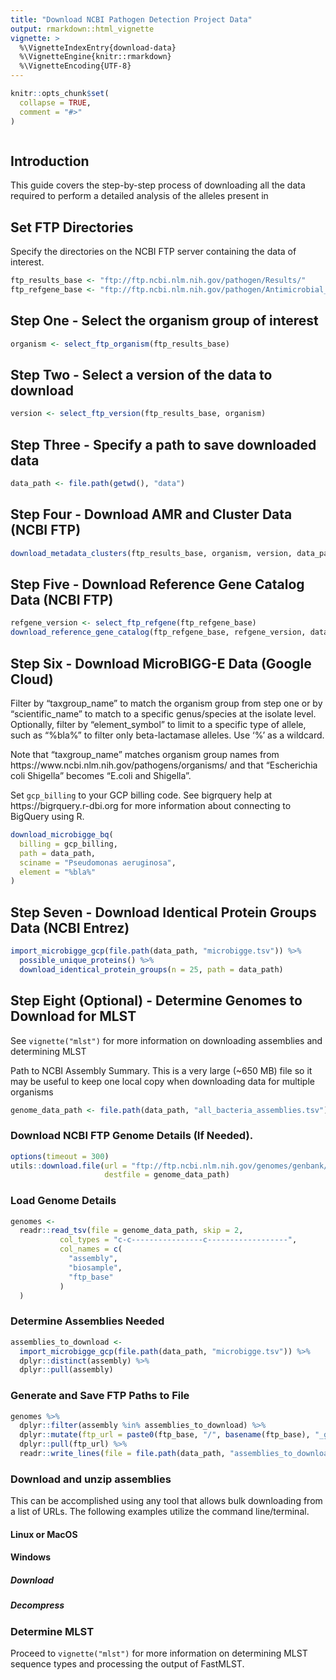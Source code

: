 ```yaml
---
title: "Download NCBI Pathogen Detection Project Data"
output: rmarkdown::html_vignette
vignette: >
  %\VignetteIndexEntry{download-data}
  %\VignetteEngine{knitr::rmarkdown}
  %\VignetteEncoding{UTF-8}
---
```


```r
knitr::opts_chunk$set(
  collapse = TRUE,
  comment = "#>"
)
```

```r
```
## Introduction
This guide covers the step-by-step process of downloading all the data required to perform a detailed analysis of the alleles present in 

## Set FTP Directories
Specify the directories on the NCBI FTP server containing the data of interest.
```r
ftp_results_base <- "ftp://ftp.ncbi.nlm.nih.gov/pathogen/Results/"
ftp_refgene_base <- "ftp://ftp.ncbi.nlm.nih.gov/pathogen/Antimicrobial_resistance/Data/"
```

## Step One - Select the organism group of interest
```r
organism <- select_ftp_organism(ftp_results_base)
```

## Step Two - Select a version of the data to download
```r
version <- select_ftp_version(ftp_results_base, organism)
```

## Step Three - Specify a path to save downloaded data
```r
data_path <- file.path(getwd(), "data")
```

## Step Four - Download AMR and Cluster Data (NCBI FTP)
```r
download_metadata_clusters(ftp_results_base, organism, version, data_path)
```

## Step Five - Download Reference Gene Catalog Data (NCBI FTP)
```r
refgene_version <- select_ftp_refgene(ftp_refgene_base)
download_reference_gene_catalog(ftp_refgene_base, refgene_version, data_path)
```

## Step Six - Download MicroBIGG-E Data (Google Cloud)
Filter by "taxgroup_name" to match the organism group from step one or by
"scientific_name" to match to a specific genus/species at the isolate level.
Optionally, filter by "element_symbol" to limit to a specific type of allele,
such as "%bla%" to filter only beta-lactamase alleles. Use '%' as a wildcard.

Note that "taxgroup_name" matches organism group names from
https://www.ncbi.nlm.nih.gov/pathogens/organisms/ and that "Escherichia coli
Shigella" becomes "E.coli and Shigella".

Set `gcp_billing` to your GCP billing code. See bigrquery help at
https://bigrquery.r-dbi.org for more information about connecting to BigQuery
using R.

```r
download_microbigge_bq(
  billing = gcp_billing,
  path = data_path,
  sciname = "Pseudomonas aeruginosa",
  element = "%bla%"
)
```

## Step Seven - Download Identical Protein Groups Data (NCBI Entrez)
```r
import_microbigge_gcp(file.path(data_path, "microbigge.tsv")) %>%
  possible_unique_proteins() %>%
  download_identical_protein_groups(n = 25, path = data_path)
```

## Step Eight (Optional) - Determine Genomes to Download for MLST
See `vignette("mlst")` for more information on downloading assemblies and
determining MLST

Path to NCBI Assembly Summary. This is a very large (~650 MB) file so it may be
useful to keep one local copy when downloading data for multiple organisms

```r
genome_data_path <- file.path(data_path, "all_bacteria_assemblies.tsv")
```

### Download NCBI FTP Genome Details (If Needed).
```r
options(timeout = 300)
utils::download.file(url = "ftp://ftp.ncbi.nlm.nih.gov/genomes/genbank/bacteria/assembly_summary.txt",
                     destfile = genome_data_path)
```

### Load Genome Details
```r
genomes <-
  readr::read_tsv(file = genome_data_path, skip = 2,
           col_types = "c-c----------------c------------------",
           col_names = c(
             "assembly",
             "biosample",
             "ftp_base"
           )
  )
```

### Determine Assemblies Needed
```r
assemblies_to_download <-
  import_microbigge_gcp(file.path(data_path, "microbigge.tsv")) %>%
  dplyr::distinct(assembly) %>%
  dplyr::pull(assembly)
```

### Generate and Save FTP Paths to File
```r
genomes %>%
  dplyr::filter(assembly %in% assemblies_to_download) %>%
  dplyr::mutate(ftp_url = paste0(ftp_base, "/", basename(ftp_base), "_genomic.fna.gz")) %>%
  dplyr::pull(ftp_url) %>%
  readr::write_lines(file = file.path(data_path, "assemblies_to_download.txt"))
```

### Download and unzip assemblies
This can be accomplished using any tool that allows bulk downloading from a list
of URLs. The following examples utilize the command line/terminal.

#### Linux or MacOS

#### Windows
##### Download
##### Decompress

### Determine MLST
Proceed to `vignette("mlst")` for more information on determining MLST sequence
types and processing the output of FastMLST.

